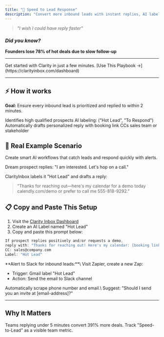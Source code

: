 ```yaml
---
title: "🚀 Speed to Lead Response"
description: "Convert more inbound leads with instant replies, AI labeling, and automated booking."
---
```


> _"I wish I could have reply faster"_

### _Did you know?_

**Founders lose 78% of hot deals due to slow follow-up**

---

<Tip>
  Get started with Clarity in just a few minutes. [Use This Playbook →](https://clarityinbox.com/dashboard)
</Tip>

---

## ⚡️ How it works

**Goal:** Ensure every inbound lead is prioritized and replied to within 2 minutes.

<Steps>
  <Step title="First Step">
    Identifies high qualified prospects
  </Step>
  <Step title="Second Step">
    AI labeling: ("Hot Lead", "To Respond")
  </Step>
  <Step title="Third Step">
    Automatically drafts personalized reply with booking link
  </Step>
  <Step title="Fourth Step">
    CCs sales team or stakeholder
  </Step>
</Steps>

## 🔮 Real Example Scenario

Create smart AI workflows that catch leads and respond quickly with alerts.

Dream prospect replies: "I am interested. Let's hop on a call."

ClarityInbox labels it "Hot Lead" and drafts a reply:

> "Thanks for reaching out—here's my calendar for a demo today calendly.com/demo or prefer to call me 555-818-9292."

## 📋 Copy and Paste This Setup

1. Visit the [Clarity Inbox Dashboard](https://app.clarityinbox.com/dashboard)
2. Create an AI Label named "Hot Lead"
3. Copy and paste this prompt below:

<CodeGroup>

```c Copy & Edit Prompt
If prospect replies positively and/or requests a demo,
reply with: "Thanks for reaching out! Here's my calendar: [booking link] or feel free to call me XXX-XXX-XXXX."
CC: sales@company.com
Label: "Hot Lead"
```

</CodeGroup>

<Accordion title="Advanced: Alerts to Slack">
  **Alert to Slack for inbound leads:**\
  Visit Zapier, create a new Zap:

  - Trigger: Gmail label "Hot Lead"
  - Action: Send the email to Slack channel
</Accordion>

<Accordion title="Future Enhancement">
  Automatically scrape phone number and email.\
  Suggest: "Should I send you an invite at [email-address]?"
</Accordion>

---

## Why It Matters

Teams replying under 5 minutes convert 391% more deals. Track "Speed-to-Lead" as a visible team metric.